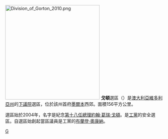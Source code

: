 [[File:Division_of_Gorton_2010.png|300px]]
'''戈頓'''選區（{{lang-en|Division of Gorton}}）是[[澳大利亞|澳大利亞]][[維多利亞州|維多利亞州]]的[[澳大利亞下議院|下議院]]選區，位於該州首府[[墨爾本|墨爾本]]西郊。面積156平方公里。

選區始於2004年，名字是紀念[[澳大利亞總理|第十八任總理]][[約翰·葛瑞·戈頓|約翰·葛瑞·戈頓]]。是[[澳大利亞工黨|工黨]]的安全選區。自選區始創起當區議員是工黨的[[布蘭登·奧康納|布蘭登·奧康納]]。
[[Category:澳大利亞國會選區|G]]